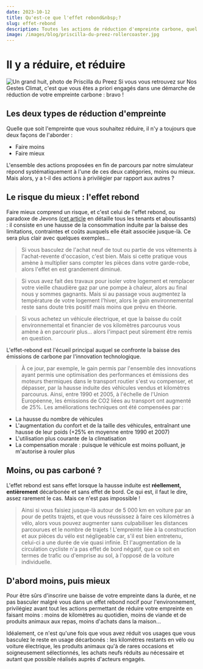 ```yaml
---
date: 2023-10-12
title: Qu'est-ce que l'effet rebond&nbsp;?
slug: effet-rebond
description: Toutes les actions de réduction d'empreinte carbone, quel que soit le domaine, appartiennent à deux catégories faire moins (réduire l'usage), ou faire mieux (réduire l'empreinte pour le même usage).
image: /images/blog/priscilla-du-preez-rollercoaster.jpg
---
```


# Il y a réduire, et réduire

![Un grand huit, photo de Priscilla du Preez](/images/blog/priscilla-du-preez-rollercoaster.jpg)
Si vous vous retrouvez sur Nos Gestes Climat, c'est que vous êtes a priori engagés dans une démarche de réduction de votre empreinte carbone : bravo !

## Les deux types de réduction d'empreinte

Quelle que soit l'empreinte que vous souhaitez réduire, il n'y a toujours que deux façons de l'aborder :

- Faire moins
- Faire mieux

L'ensemble des actions proposées en fin de parcours par notre simulateur répond systématiquement à l'une de ces deux catégories, moins ou mieux. Mais alors, y a t-il des actions à privilégier par rapport aux autres ?

## Le risque du mieux : l'effet rebond

Faire mieux comprend un risque, et c'est celui de l'effet rebond, ou paradoxe de Jevons ([cet article](https://bonpote.com/propos-5-paradoxe-de-jevons-et-effet-rebond/) en détaille tous les tenants et aboutissants) : il consiste en une hausse de la consommation induite par la baisse des limitations, contraintes et coûts auxquels elle était associée jusque-là. Ce sera plus clair avec quelques exemples...

> Si vous basculez de l'achat neuf de tout ou partie de vos vêtements à l'achat-revente d'occasion, c'est bien. Mais si cette pratique vous amène à multiplier sans compter les pièces dans votre garde-robe, alors l'effet en est grandement diminué.

> Si vous avez fait des travaux pour isoler votre logement et remplacer votre vieille chaudière gaz par une pompe à chaleur, alors au final nous y sommes gagnants. Mais si au passage vous augmentez la température de votre logement l'hiver, alors le gain environnemental reste sans doute très positif mais moins que prévu en théorie.

> Si vous achetez un véhicule électrique, et que la baisse du coût environnemental et financier de vos kilomètres parcourus vous amène à en parcourir plus... alors l'impact peut sûrement être remis en question.

L'effet-rebond est l'écueil principal auquel se confronte la baisse des émissions de carbone par l'innovation technologique.

> À ce jour, par exemple, le gain permis par l'ensemble des innovations ayant permis une optimisation des performances et émissions des moteurs thermiques dans le transport routier s'est vu compenser, et dépasser, par la hausse induite des véhicules vendus et kilomètres parcourus. Ainsi, entre 1990 et 2005, à l'échelle de l'Union Européenne, les émissions de CO2 liées au transport ont augmenté de 25%. Les améliorations techniques ont été compensées par :

- La hausse du nombre de véhicules
- L'augmentation du confort et de la taille des véhicules, entraînant une hausse de leur poids (+25% en moyenne entre 1990 et 2007)
- L'utilisation plus courante de la climatisation
- La compensation morale : puisque le véhicule est moins polluant, je m'autorise à rouler plus

## Moins, ou pas carboné ?

L'effet rebond est sans effet lorsque la hausse induite est **réellement, entièrement** décarbonée et sans effet de bord. Ce qui est, il faut le dire, assez rarement le cas. Mais ce n'est pas impossible !

> Ainsi si vous faisiez jusque-là autour de 5 000 km en voiture par an pour de petits trajets, et que vous réussissez à faire ces kilomètres à vélo, alors vous pouvez augmenter sans culpabiliser les distances parcourues et le nombre de trajets ! L'empreinte liée à la construction et aux pièces du vélo est négligeable car, s'il est bien entretenu, celui-ci a une durée de vie quasi infinie. Et l'augmentation de la circulation cycliste n'a pas effet de bord négatif, que ce soit en termes de trafic ou d'emprise au sol, à l'opposé de la voiture individuelle.

## D'abord moins, puis mieux

Pour être sûrs d'inscrire une baisse de votre empreinte dans la durée, et ne pas basculer malgré vous dans un effet rebond nocif pour l'environnement, privilégiez avant tout les actions permettant de réduire votre empreinte en faisant moins : moins de kilomètres au quotidien, moins de viande et de produits animaux aux repas, moins d'achats dans la maison...

Idéalement, ce n'est qu'une fois que vous avez réduit vos usages que vous basculez le reste en usage décarbonés : les kilomètres restants en vélo ou voiture électrique, les produits animaux qu'à de rares occasions et soigneusement sélectionnés, les achats neufs réduits au nécessaire et autant que possible réalisés auprès d'acteurs engagés.
